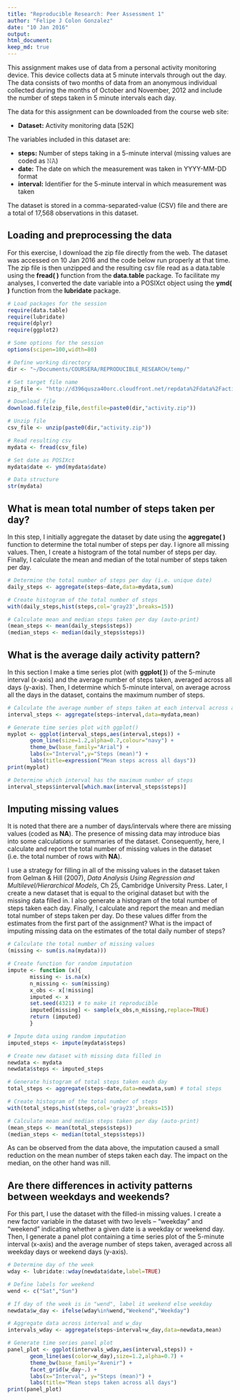 ```yaml
---
title: "Reproducible Research: Peer Assessment 1"
author: "Felipe J Colon Gonzalez"
date: "10 Jan 2016"
output: 
html_document:
keep_md: true
---
```


This assignment makes use of data from a personal activity monitoring device. This device collects data at 5 minute intervals through out the day. The data consists of two months 
of data from an anonymous individual collected during the months of October and November, 
2012 and include the number of steps taken in 5 minute intervals each day.

The data for this assignment can be downloaded from the course web site:

* **Dataset:** Activity monitoring data [52K]

The variables included in this dataset are:

* **steps:** Number of steps taking in a 5-minute interval (missing values are coded as 𝙽𝙰)
* **date:** The date on which the measurement was taken in YYYY-MM-DD format
* **interval:** Identifier for the 5-minute interval in which measurement was taken

The dataset is stored in a comma-separated-value (CSV) file and there are a total of 
17,568 observations in this dataset.


## Loading and preprocessing the data
For this exercise, I download the zip file directly from the web. The dataset
was accessed on 10 Jan 2016 and the code below run properly at that time. The zip file is
then unzipped and the resulting csv file read as a data.table using the **fread( )**
function from the **data.table** package. To facilitate my analyses, I converted the 
date variable into a POSIXct object using the **ymd( )** function from the **lubridate**
package.


```r
# Load packages for the session 
require(data.table)
require(lubridate)
require(dplyr)
require(ggplot2)

# Some options for the session
options(scipen=100,width=80)

# Define working directory
dir <- "~/Documents/COURSERA/REPRODUCIBLE_RESEARCH/temp/"

# Set target file name
zip_file <- "http://d396qusza40orc.cloudfront.net/repdata%2Fdata%2Factivity.zip"

# Download file
download.file(zip_file,destfile=paste0(dir,"activity.zip"))

# Unzip file
csv_file <- unzip(paste0(dir,"activity.zip"))

# Read resulting csv
mydata <- fread(csv_file)

# Set date as POSIXct
mydata$date <- ymd(mydata$date)

# Data structure
str(mydata)

```

## What is mean total number of steps taken per day?
In this step, I initially aggregate the dataset by date using the **aggregate( )** 
function to determine the total number of steps per day. I ignore all missing values. 
Then, I create a histogram of the total number of steps per day. Finally, I calculate 
the mean and median of the total number of steps taken per day.

```r
# Determine the total number of steps per day (i.e. unique date)
daily_steps <- aggregate(steps~date,data=mydata,sum)

# Create histogram of the total number of steps
with(daily_steps,hist(steps,col='gray23',breaks=15))

# Calculate mean and median steps taken per day (auto-print)
(mean_steps <- mean(daily_steps$steps))
(median_steps <- median(daily_steps$steps))

```

## What is the average daily activity pattern?
In this section I make a time series plot (with **ggplot( )**) of the 5-minute interval 
(x-axis) and the average number of steps taken, averaged across all days (y-axis). Then,
I determine which 5-minute interval, on average across all the days in the dataset, 
contains the maximum number of steps.

```r
# Calculate the average number of steps taken at each interval across all days
interval_steps <- aggregate(steps~interval,data=mydata,mean)

# Generate time series plot with ggplot()
myplot <- ggplot(interval_steps,aes(interval,steps)) +
       geom_line(size=1.2,alpha=0.7,colour="navy") +
       theme_bw(base_family="Arial") + 
       labs(x="Interval",y="Steps (mean)") + 
       labs(title=expression("Mean steps across all days"))
print(myplot)

# Determine which interval has the maximum number of steps
interval_steps$interval[which.max(interval_steps$steps)]

```

## Imputing missing values
It is noted that there are a number of days/intervals where there are missing values
(coded as **NA**). The presence of missing data may introduce bias into some calculations
or summaries of the dataset. Consequently, here, I calculate and report the total number 
of missing values in the dataset (i.e. the total number of rows with **NA**). 

I use a strategy for filling in all of the missing values in the dataset taken from
Gelman & Hill (2007), *Data Analysis Using Regression and Multilevel/Hierarchical Models*, 
Ch 25, Cambridge University Press. Later, I create a new dataset that is equal to the 
original dataset but with the missing data filled in. I also generate a histogram of the 
total number of steps taken each day. Finally, I calculate and report the mean and median 
total number of steps taken per day. Do these values differ from the estimates from the 
first part of the assignment? What is the impact of imputing missing data on the estimates 
of the total daily number of steps?


```r
# Calculate the total number of missing values
(missing <- sum(is.na(mydata)))

# Create function for random imputation 
impute <- function (x){
       missing <- is.na(x)
       n_missing <- sum(missing)
       x_obs <- x[!missing]
       imputed <- x
       set.seed(4321) # to make it reproducible
       imputed[missing] <- sample(x_obs,n_missing,replace=TRUE)
       return (imputed)
       }

# Impute data using random imputation 
imputed_steps <- impute(mydata$steps)

# Create new dataset with missing data filled in
newdata <- mydata
newdata$steps <- imputed_steps

# Generate histogram of total steps taken each day
total_steps <- aggregate(steps~date,data=newdata,sum) # total steps

# Create histogram of the total number of steps
with(total_steps,hist(steps,col='gray23',breaks=15))

# Calculate mean and median steps taken per day (auto-print)
(mean_steps <- mean(total_steps$steps))
(median_steps <- median(total_steps$steps))

```

As can be observed from the data above, the imputation caused a small reduction on the 
mean number of steps taken each day. The impact on the median, on the other hand was
nill.


## Are there differences in activity patterns between weekdays and weekends?
For this part, I use the dataset with the filled-in missing values. I create a new 
factor variable in the dataset with two levels – “weekday” and “weekend” indicating
whether a given date is a weekday or weekend day. Then, I generate a panel plot containing 
a time series plot of the 5-minute interval (x-axis) and the average number of steps 
taken, averaged across all weekday days or weekend days (y-axis). 

```r
# Determine day of the week
wday <- lubridate::wday(newdata$date,label=TRUE)

# Define labels for weekend
wend <- c("Sat","Sun") 

# If day of the week is in "wend", label it weekend else weekday
newdata$w_day <- ifelse(wday%in%wend,"Weekend","Weekday")

# Aggregate data across interval and w_day
intervals_wday <- aggregate(steps~interval+w_day,data=newdata,mean)

# Generate time series panel plot
panel_plot <- ggplot(intervals_wday,aes(interval,steps)) +
       geom_line(aes(color=w_day),size=1.2,alpha=0.7) +
       theme_bw(base_family="Avenir") + 
       facet_grid(w_day~.) + 
       labs(x="Interval", y="Steps (mean)") + 
       labs(title="Mean steps taken across all days")
print(panel_plot)

```




